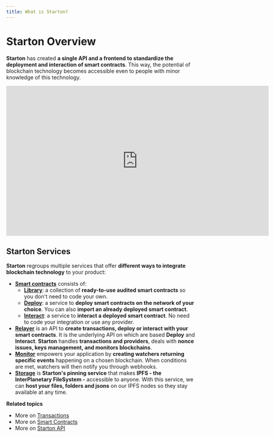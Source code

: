 ```yaml
---
title: What is Starton?
---
```



# Starton Overview

**Starton** has created **a single API and a frontend to standardize the deployment and interaction of smart contracts**.
This way, the potential of blockchain technology becomes accessible even to people with minor knowledge of this technology.

<iframe width="700" height="400" src="https://www.youtube.com/embed/NfML7e6XkkQ?si=mCjYR7FL57ylcwo2" title="YouTube video player" frameborder="0" allow="accelerometer; autoplay; clipboard-write; encrypted-media; gyroscope; picture-in-picture; web-share" allowfullscreen></iframe>

## Starton Services

**Starton** regroups multiple services that offer **different ways to integrate blockchain technology** to your product:

-   **[Smart contracts](/docs/smart-contract/understanding-smart-contracts)** consists of:
    -   **[Library](/docs/smart-contract/deploying-a-smart-contract)**: a collection of **ready-to-use audited smart contracts** so you don't need to code your own.
    -   **[Deploy](/docs/smart-contract/deploying-from-bytecode)**: a service to **deploy smart contracts on the network of your choice**. You can also **import an already deployed smart contract**.
    -   **[Interact](/docs/smart-contract/interacting-with-a-smart-contract)**: a service to **interact a deployed smart contract**. No need to code your integration or use any provider.
-   **[Relayer](/docs/transactions/understanding-the-relayer)** is an API to **create transactions, deploy or interact with your smart contracts**. It is the underlying API on which are based **Deploy** and **Interact**. **Starton** handles **transactions and providers**, deals with **nonce issues, keys management, and monitors blockchains**.
-   **[Monitor](/docs/watcher/understanding-watchers)** empowers your application by **creating watchers returning specific events** happening on a chosen blockchain.
    When conditions are met, watchers will then notify you through webhooks.
-   **[Storage](/docs/ipfs/understanding-ipfs)** is **Starton's pinning service** that makes **IPFS - the InterPlanetary FileSystem -** accessible to anyone.
    With this service, we can **host your files, folders and jsons** on our IPFS nodes so they stay available at any time.

**Related topics**

-   More on [Transactions](/docs/transactions/creating-a-transaction)
-   More on [Smart Contracts](/docs/smart-contract/understanding-smart-contracts)
-   More on [Starton API](/docs/developer/api)
